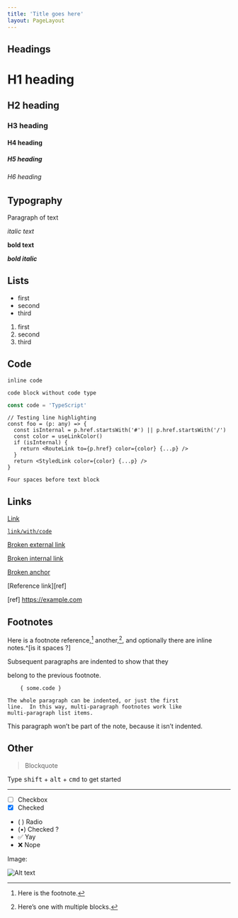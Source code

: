 ```yaml
---
title: 'Title goes here'
layout: PageLayout
---
```


<TweetEmbed id="1257955937882648576" />

## Headings

# H1 heading

## H2 heading

### H3 heading

#### H4 heading

##### H5 heading

###### H6 heading

## Typography

Paragraph of text

_italic text_

**bold text**

_**bold italic**_

## Lists

- first
- second
- third

1. first
2. second
3. third

## Code

`inline code`

```
code block without code type
```

```ts
const code = 'TypeScript'
```

```ts{3:4}
// Testing line highlighting
const foo = (p: any) => {
  const isInternal = p.href.startsWith('#') || p.href.startsWith('/')
  const color = useLinkColor()
  if (isInternal) {
    return <RouteLink to={p.href} color={color} {...p} />
  }
  return <StyledLink color={color} {...p} />
}
```

    Four spaces before text block

## Links

[Link](https://example.com)

[`link/with/code`](https://example.com)

[Broken external link](https://nope.francoisbest.com)

[Broken internal link](/nope)

[Broken anchor](#nope)

[Reference link][ref]

[ref] https://example.com

## Footnotes

Here is a footnote reference,[^1]
another,[^longnote],
and optionally there are inline
notes.^[is it spaces ?]

[^1]: Here is the footnote.
[^longnote]: Here’s one with multiple blocks.

  Subsequent paragraphs are indented to show that they

belong to the previous footnote.

        { some.code }

    The whole paragraph can be indented, or just the first
    line.  In this way, multi-paragraph footnotes work like
    multi-paragraph list items.

This paragraph won’t be part of the note, because it
isn’t indented.

## Other

> Blockquote

Type <kbd>shift</kbd> + <kbd>alt</kbd> + <kbd>cmd</kbd> to get started

---

- [ ] Checkbox
- [x] Checked
- ( ) Radio
- (•) Checked ?
- ✅ Yay
- ❌ Nope

Image:

![Alt text](/favicons/apple-icon.png)
